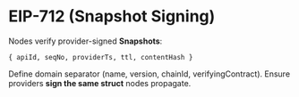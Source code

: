 # EIP-712 (Snapshot Signing)

Nodes verify provider-signed **Snapshots**:
```
{ apiId, seqNo, providerTs, ttl, contentHash }
```
Define domain separator (name, version, chainId, verifyingContract). Ensure providers **sign the same struct** nodes propagate.
